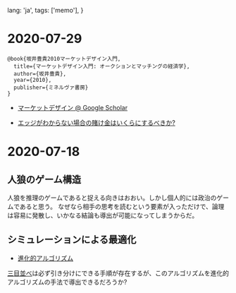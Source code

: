   lang: 'ja',
  tags: ['memo'],
}

# 2020-07-29

```
@book{坂井豊貴2010マーケットデザイン入門,
  title={マーケットデザイン入門: オークションとマッチングの経済学},
  author={坂井豊貴},
  year={2010},
  publisher={ミネルヴァ書房}
}
```

- [マーケットデザイン @ Google Scholar](https://scholar.google.com/scholar?hl=ja&as_sdt=0%2C5&q=%E3%83%9E%E3%83%BC%E3%82%B1%E3%83%83%E3%83%88%E3%83%87%E3%82%B6%E3%82%A4%E3%83%B3&btnG=)

- [エッジがわからない場合の賭け金はいくらにするべきか?](https://www.pinnacle.com/ja/betting-articles/educational/staking-when-you-dont-know-your-edge/QW3JFDM2RWBZUMJP)

# 2020-07-18

## 人狼のゲーム構造

人狼を推理のゲームであると捉える向きはおおい。しかし個人的には政治のゲームであると思う。
なぜなら相手の思考を読むという要素が入っただけで、論理は容易に発散し、いかなる結論も導出が可能になってしまうからだ。

## シミュレーションによる最適化

- [進化的アルゴリズム](https://ja.wikipedia.org/wiki/%E9%80%B2%E5%8C%96%E7%9A%84%E3%82%A2%E3%83%AB%E3%82%B4%E3%83%AA%E3%82%BA%E3%83%A0)

[三目並べ](https://ja.wikipedia.org/wiki/%E4%B8%89%E7%9B%AE%E4%B8%A6%E3%81%B9)は必ず引き分けにできる手順が存在するが、このアルゴリズムを進化的アルゴリズムの手法で導出できるだろうか?

